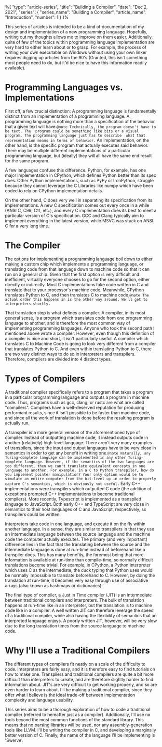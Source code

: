 %{
    "type": "article-series",
    "title": "Building a Compiler",
    "date": "Dec 2, 2021",
    "series": {
        "series_name": "Building a Compiler",
        "article_name": "Introduction",
        "number": 1
    }
}%

This series of articles is intended to be a kind of documentation of my design and implementation of a 
new programming language. Hopefully, writing out my thoughts allows me to improve on them easier.
Additionally, quite of few of the topics within programming language implementation are very hard to
either learn about or to grasp. For example, the process of writing your own executable on Windows
without using your own linker requires digging up articles from the 90's (Granted, this isn't something
most people need to do, but it'd be nice to have this information readily available). 

# Programming Languages vs. Implementations

First off, a few crucial distinction: A programming language is fundamentally distinct from an
implementation of a programming language. A programming language is nothing more than a specification
of the behavior that a given text will have.`@note Technically, the program doesn't have to be text. The 
program could be something like bits or a visual program. The programming language just has to describe 
what that representation means in terms of behavior.` An implementation, on the other hand, is the 
specific program that actually executes said behavior. There may be multiple different implementations of 
a particular programming language, but (ideally) they will all have the same end result for the same program.

A few languages confuse this difference. Python, for example, has one major implementation in CPython, which
defines Python better than its spec does. Other Python implementations, such as PyPy or IronPython, struggle 
because they cannot leverage the C Libraries like numpy which have been coded to rely on CPython implementation
details. 

On the other hand, C does very well in separating its specification from its implementations. A new C specification
comes out every once in a while (ANSI C, C99, C11, etc.), and every C implementation does its best to meet a 
particular version of C's specification. GCC and Clang typically aim to implement everything in the latest version, 
while MSVC was stuck on ANSI C for a very long time.  

# The Compiler

The options for implementing a programming language boil down to either making a custom chip which implements a 
programming language, or translating code from that language down to machine code so that it can run on a general 
chip. Given that the first option is very difficult and inefficient, virtually everyone chooses to go for the
second option, either directly or indirectly. Most C implementations take code written in C and translate that
to your processor's machine code. Meanwhile, CPython translates Python to C, and then translates C to machine 
code.`@note The actual order this happens in is the other way around. We'll get to interpreters shortly.`

That translation step is what defines a compiler. A compiler, in its most general sense, is a program which translates 
code from one programming language to another, and is therefore the most common way of implementing programming languages. 
Anyone who took the second path I mentioned above wrote a compiler. However, even though this definition of a compiler 
is nice and short, it isn't particularly useful. A compiler which translates C to Machine Code is going to look very 
different from a compiler that translates Python to C. And even within translating Python to C, there are two very 
distinct ways to do so in interpreters and transpilers. Therefore, compilers are divided into 4 distinct types.  

# Types of Compilers

A traditional compiler specifically refers to a program that takes a program in a particular programming language and 
outputs a program in machine code. Thus, programs such as gcc, clang, or rustc are what are called "compilers". 
Compilers have a well-deserved reputation for producing performant results, since it isn't possible to be faster than 
machine code, and since all the work of translation is done before the resulting program is actually run.

A transpiler is a more general version of the aforementioned type of compiler. Instead of outputting machine code,
it instead outputs code in another (relatively) high-level language. There aren't very many examples of transpilers,
since the input and output languages have to be very close in semantics in order to get any benefit in writing 
one.`@note Naturally, any Turing-complete language can be implemented in any other Turing-complete language. However,
if the semantics of the two languages are too different, then we can't translate equivalent concepts in one language to another.
For example, in a C to Python transpiler, how do you implement pointer manipulation? Your only option would be to simulate
an entire computer from the bit-level up in order to properly capture C's semantics, which is obviously not useful.`
Early C++ implementations were transpilers which outputted C code (the addition of exceptions prompted C++ implementations
to become traditional compilers). More recently, Typescript is implemented as a transpiled language to JavaScript. Both early C++
and TypeScript are very close in semantics to their host languages of C and JavaScript, respectively, so transpilers could
be written.

Interpreters take code in one language, and execute it on the fly within another language. In a sense, they are similar to
transpilers in that they use an intermediate language between the source language and the machine code the computer
actually executes. The primary (and very important) difference lies in the fact that the translating between the source
and the intermediate language is done at run-time instead of beforehand like a transpiler does. This has many benefits,
the foremost being that more information is available at run-time than compile-time, so normally difficult translations
become trivial. For example, in CPython, a Python interpreter which uses C as the intermediate, the duck typing that Python
uses would be normally impossible to translate beforehand to C. However, by doing the translation at run-time, it becomes
very easy through use of associative arrays (also known as hashmaps or dictionaries).

The final type of compiler, a Just in Time compiler (JIT) is an intermediate between traditional compilers and interpreters.
The bulk of translation happens at run-time like in an interpreter, but the translation is to machine code like in a compiler.
A well written JIT can therefore leverage the speed of a traditional compiler, while also having the flexibility of semantics
that an interpreted language enjoys. A poorly written JIT, however, will be very slow due to the long translation times from
the source language to machine code. 

# Why I'll use a Traditional Compilers

The different types of compilers fit neatly on a scale of the difficulty to code. Interpreters are fairly easy, and it
is therefore easy to find tutorials on how to make one. Transpilers and traditional compilers are quite a bit more
difficult than interpreters to create, and are therefore slightly harder to find information about. JIT's are very
difficult to get working properly, and so are even harder to learn about. I'll be making a traditional compiler,
since they offer what I believe is the ideal trade-off between implementation complexity and language usability.

This series aims to be a thorough exploration of how to code a traditional compiler (referred to hereafter just as a compiler). 
Additionally, I'll use no tools beyond the most common functions of the standard library. This means that no parsing 
libraries will be used, nor any assembly-generation tools like LLVM. I'll be writing the compiler in C, and developing
a marginally better version of C. Finally, the name of the language I'll be implementing is 'Swerve'.
